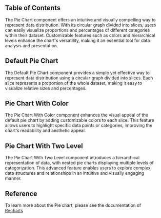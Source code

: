 

## Table of Contents

The Pie Chart component offers an intuitive and visually compelling way to represent data distribution. With its circular graph divided into slices, users can easily visualize proportions and percentages of different categories within their dataset. Customizable features such as colors and hierarchical levels enhance the chart's versatility, making it an essential tool for data analysis and presentation.

## Default Pie Chart

The Default Pie Chart component provides a simple yet effective way to represent data distribution using a circular graph divided into slices. Each slice represents a proportion of the whole dataset, making it easy to visualize relative sizes and percentages.

<CodeHighlightPreview code={DefaultPieCode}>
  <DefaultPie />
</CodeHighlightPreview>

## Pie Chart With Color

The Pie Chart With Color component enhances the visual appeal of the default pie chart by adding customizable colors to each slice. This feature allows users to highlight specific data points or categories, improving the chart's readability and aesthetic appeal.

<CodeHighlightPreview code={PieChartWithColorCode}>
  <PieChartWithColor />
</CodeHighlightPreview>

## Pie Chart With Two Level

The Pie Chart With Two Level component introduces a hierarchical representation of data, with nested pie charts displaying multiple levels of categorization. This advanced feature enables users to explore complex data structures and relationships in an intuitive and visually engaging manner.

<CodeHighlightPreview code={PieChartWithTwoLevelCode}>
  <PieChartWithTwoLevel />
</CodeHighlightPreview>

## Reference

To learn more about the Pie chart, please see the documentation of [Recharts](https://recharts.org/en-US)
